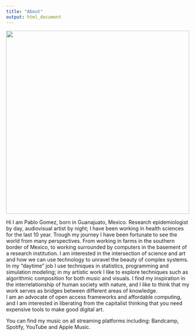 ```yaml
---
title: "About"
output: html_document
---
```


<img src="images/Pablo.jpg" width="500" float=center/>  

Hi I am Pablo Gomez, born in Guanajuato, Mexico. Research epidemiologist by day, audiovisual artist by night; I have been working in health sciences for the last 10 year. Trough my journey I have been fortunate to see the world from many perspectives. From working in farms in the southern border of Mexico, to working surrounded by computers in the basement of a research institution. I am interested in the intersection of science and art and how we can use technology to unravel the beauty of complex systems.  
In my "daytime" job I use techniques in statistics, programming and simulation modeling; in my artistic work I like to explore techniques such as algorithmic composition for both music and visuals. I find my inspiration in the interrelationship of human society with nature, and I like to think that my work serves as bridges between different areas of knowledge.  
I am an advocate of open access frameworks and affordable computing, and I am interested in liberating from the capitalist thinking that you need expensive tools to make good digital art.

You can find my music on all streaming platforms including: Bandcamp, Spotify, YouTube and Apple Music.
